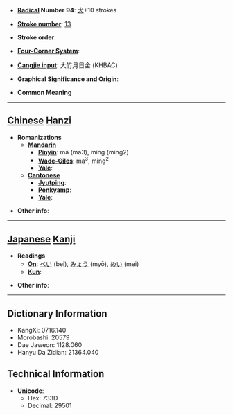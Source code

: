 * '''[[Wiktionary:Chinese radical index| Radical]] Number 94''': [[Wiktionary:Chinese radical index 犬|犬]]+10 strokes

* '''[[Wiktionary:Chinese total strokes index|Stroke number]]''': [[Wiktionary:Chinese total strokes index 13|13]]

* '''Stroke order''': 

* '''[[Wiktionary:Chinese four corner index|Four-Corner System]]''': 

* '''[[Wiktionary:Chinese Cangjie index|Cangjie input]]''': 大竹月日金 (KHBAC)

* '''Graphical Significance and Origin''': 

* '''Common Meaning'''

----

== [[Chinese]] [[Hanzi]] ==

* '''Romanizations'''
** '''[[Mandarin]]'''
*** '''[[Pinyin]]''': mǎ (ma3), míng (ming2)
*** '''[[Wade-Giles]]''': ma<sup>3</sup>, ming<sup>2</sup>
*** '''[[Yale]]''': 
** '''[[Cantonese]]'''
*** '''[[Jyutping]]''':
*** '''[[Penkyamp]]''': 
*** '''[[Yale]]''': 

* '''Other info''': 

----

== [[Japanese]] [[Kanji]] ==

* '''Readings'''
** '''[[On]]''': [[べい]] (bei), [[みょう]] (myō), [[めい]] (mei)
** '''[[Kun]]''': 

* '''Other info''':  

----

== Dictionary Information ==

* KangXi: 0716.140
* Morobashi: 20579
* Dae Jaweon: 1128.060
* Hanyu Da Zidian: 21364.040

== Technical Information ==

* '''Unicode''':
** Hex: 733D
** Decimal: 29501